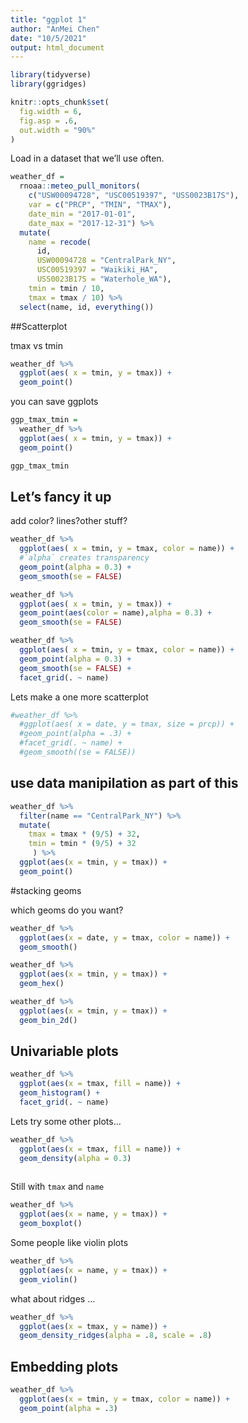 ```yaml
---
title: "ggplot 1"
author: "AnMei Chen"
date: "10/5/2021"
output: html_document
---
```


```r
library(tidyverse)
library(ggridges)

knitr::opts_chunk$set(
  fig.width = 6,
  fig.asp = .6,
  out.width = "90%"
)
```

Load in a dataset that we'll use often.

```r
weather_df = 
  rnoaa::meteo_pull_monitors(
    c("USW00094728", "USC00519397", "USS0023B17S"),
    var = c("PRCP", "TMIN", "TMAX"), 
    date_min = "2017-01-01",
    date_max = "2017-12-31") %>%
  mutate(
    name = recode(
      id, 
      USW00094728 = "CentralPark_NY", 
      USC00519397 = "Waikiki_HA",
      USS0023B17S = "Waterhole_WA"),
    tmin = tmin / 10,
    tmax = tmax / 10) %>%
  select(name, id, everything())
```


##Scatterplot

tmax vs tmin

```r
weather_df %>% 
  ggplot(aes( x = tmin, y = tmax)) +
  geom_point()
```

you can save ggplots

```r
ggp_tmax_tmin = 
  weather_df %>% 
  ggplot(aes( x = tmin, y = tmax)) +
  geom_point()

ggp_tmax_tmin

```


## Let's fancy it up

add color? lines?other stuff?

```r
weather_df %>% 
  ggplot(aes( x = tmin, y = tmax, color = name)) +
  #`alpha` creates transparency
  geom_point(alpha = 0.3) +
  geom_smooth(se = FALSE)
```


```r
weather_df %>% 
  ggplot(aes( x = tmin, y = tmax)) +
  geom_point(aes(color = name),alpha = 0.3) +
  geom_smooth(se = FALSE)
```


```r
weather_df %>% 
  ggplot(aes( x = tmin, y = tmax, color = name)) +
  geom_point(alpha = 0.3) +
  geom_smooth(se = FALSE) +
  facet_grid(. ~ name)
```


Lets make a one more scatterplot

```r
#weather_df %>% 
  #ggplot(aes( x = date, y = tmax, size = prcp)) +
  #geom_point(alpha = .3) +
  #facet_grid(. ~ name) +
  #geom_smooth((se = FALSE))
```


## use data manipilation as part of this

```r
weather_df %>% 
  filter(name == "CentralPark_NY") %>% 
  mutate(
    tmax = tmax * (9/5) + 32,
    tmin = tmin * (9/5) + 32
     ) %>% 
  ggplot(aes(x = tmin, y = tmax)) +
  geom_point()
```


#stacking geoms

which geoms do you want?

```r
weather_df %>% 
  ggplot(aes(x = date, y = tmax, color = name)) +
  geom_smooth()
```

```r
weather_df %>% 
  ggplot(aes(x = tmin, y = tmax)) +
  geom_hex()
```


```r
weather_df %>% 
  ggplot(aes(x = tmin, y = tmax)) +
  geom_bin_2d()
```


## Univariable plots

```r
weather_df %>% 
  ggplot(aes(x = tmax, fill = name)) +
  geom_histogram() +
  facet_grid(. ~ name)
```

Lets try some other plots...

```r
weather_df %>% 
  ggplot(aes(x = tmax, fill = name)) +
  geom_density(alpha = 0.3)
  
```

Still with `tmax` and `name`

```r
weather_df %>% 
  ggplot(aes(x = name, y = tmax)) +
  geom_boxplot()
```


Some people like violin plots

```r
weather_df %>%
  ggplot(aes(x = name, y = tmax)) +
  geom_violin()
```

what about ridges ...

```r
weather_df %>% 
  ggplot(aes(x = tmax, y = name)) +
  geom_density_ridges(alpha = .8, scale = .8)
```

## Embedding plots

```r
weather_df %>% 
  ggplot(aes(x = tmin, y = tmax, color = name)) +
  geom_point(alpha = .3)
```

